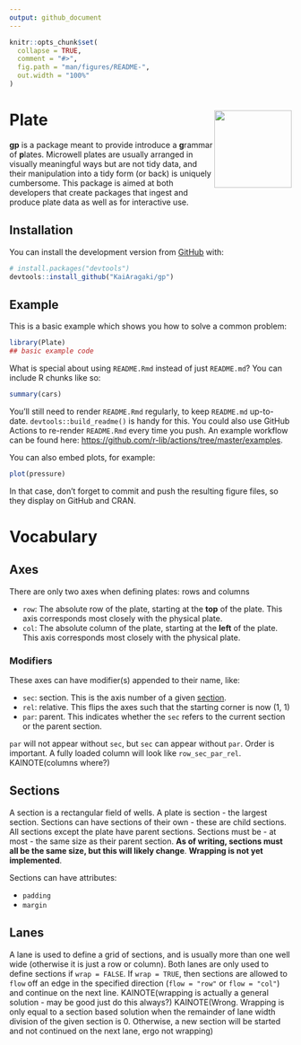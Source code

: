```yaml
---
output: github_document
---
```


<!-- README.md is generated from README.Rmd. Please edit that file -->

```r
knitr::opts_chunk$set(
  collapse = TRUE,
  comment = "#>",
  fig.path = "man/figures/README-",
  out.width = "100%"
)
```

# Plate <img src='man/figures/logo.png' align="right" height="138" />

<!-- badges: start -->
<!-- badges: end -->

**gp** is a package meant to provide introduce a **g**rammar of **p**lates. Microwell plates are usually arranged in visually meaningful ways but are not tidy data, and their manipulation into a tidy form (or back) is uniquely cumbersome. This package is aimed at both developers that create packages that ingest and produce plate data as well as for interactive use.

## Installation

You can install the development version from [GitHub](https://github.com/) with:

``` r
# install.packages("devtools")
devtools::install_github("KaiAragaki/gp")
```
## Example

This is a basic example which shows you how to solve a common problem:

```r
library(Plate)
## basic example code
```

What is special about using `README.Rmd` instead of just `README.md`? You can include R chunks like so:

```r
summary(cars)
```

You'll still need to render `README.Rmd` regularly, to keep `README.md` up-to-date. `devtools::build_readme()` is handy for this. You could also use GitHub Actions to re-render `README.Rmd` every time you push. An example workflow can be found here: <https://github.com/r-lib/actions/tree/master/examples>.

You can also embed plots, for example:

```r
plot(pressure)
```

In that case, don't forget to commit and push the resulting figure files, so they display on GitHub and CRAN.

# Vocabulary


## Axes

There are only two axes when defining plates: rows and columns

* `row`: The absolute row of the plate, starting at the **top** of the plate. This axis corresponds most closely with the physical plate.
* `col`: The absolute column of the plate, starting at the **left** of the plate. This axis corresponds most closely with the physical plate.

### Modifiers

These axes can have modifier(s) appended to their name, like:

* `sec`: section. This is the axis number of a given [section](#sections).
* `rel`: relative. This flips the axes such that the starting corner is now (1, 1)
* `par`: parent. This indicates whether the `sec` refers to the current section or the parent section.

`par` will not appear without `sec`, but `sec` can appear without `par`. Order is important. A fully loaded column will look like `row_sec_par_rel`. KAINOTE(columns where?)


## Sections

A section is a rectangular field of wells. A plate is section - the largest section. Sections can have sections of their own - these are child sections. All sections except the plate have parent sections. Sections must be - at most - the same size as their parent section. **As of writing, sections must all be the same size, but this will likely change**. **Wrapping is not yet implemented**.

Sections can have attributes:

* `padding`
* `margin`

## Lanes

A lane is used to define a grid of sections, and is usually more than one well wide (otherwise it is just a row or column). Both lanes are only used to define sections if `wrap = FALSE`. If `wrap = TRUE`, then sections are allowed to `flow` off an edge in the specified direction (`flow = "row"` or `flow = "col"`) and continue on the next line.  KAINOTE(wrapping is actually a general solution - may be good just do this always?) KAINOTE(Wrong. Wrapping is only equal to a section based solution when the remainder of lane width division of the given section is 0. Otherwise, a new section will be started and not continued on the next lane, ergo not wrapping)
